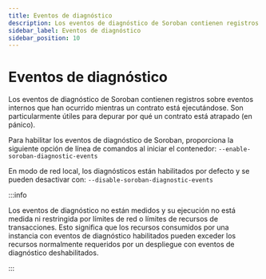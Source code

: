 ```yaml
---
title: Eventos de diagnóstico
description: Los eventos de diagnóstico de Soroban contienen registros sobre eventos internos
sidebar_label: Eventos de diagnóstico
sidebar_position: 10
---
```


# Eventos de diagnóstico

Los eventos de diagnóstico de Soroban contienen registros sobre eventos internos que han ocurrido mientras un contrato está ejecutándose. Son particularmente útiles para depurar por qué un contrato está atrapado (en pánico).

Para habilitar los eventos de diagnóstico de Soroban, proporciona la siguiente opción de línea de comandos al iniciar el contenedor: `--enable-soroban-diagnostic-events`

En modo de red local, los diagnósticos están habilitados por defecto y se pueden desactivar con: `--disable-soroban-diagnostic-events`

:::info

Los eventos de diagnóstico no están medidos y su ejecución no está medida ni restringida por límites de red o límites de recursos de transacciones. Esto significa que los recursos consumidos por una instancia con eventos de diagnóstico habilitados pueden exceder los recursos normalmente requeridos por un despliegue con eventos de diagnóstico deshabilitados.

:::
